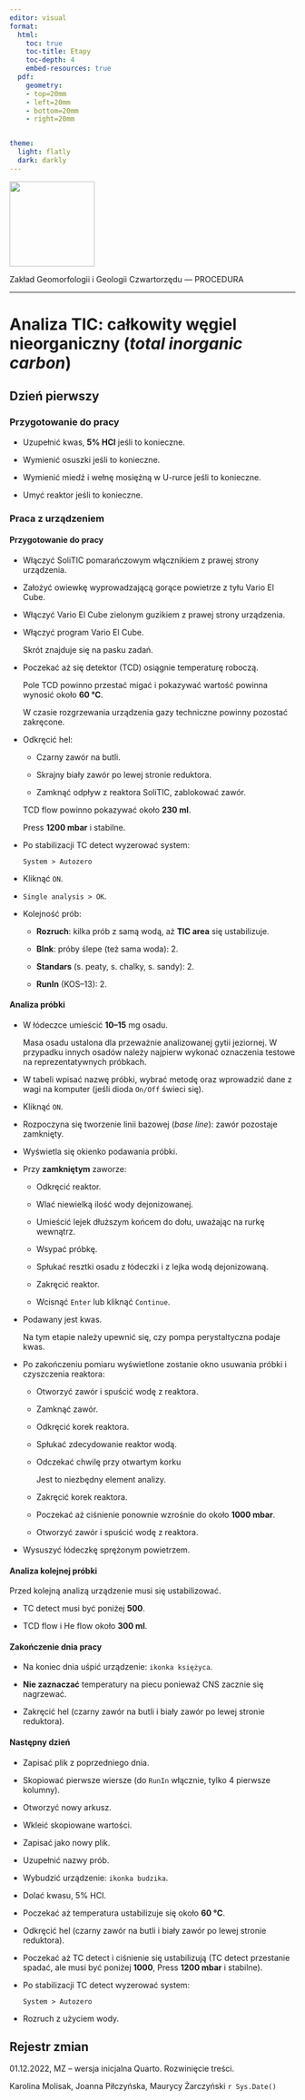 ```yaml
---
editor: visual
format:
  html:
    toc: true
    toc-title: Etapy
    toc-depth: 4
    embed-resources: true
  pdf:
    geometry: 
    - top=20mm
    - left=20mm
    - bottom=20mm
    - right=20mm


theme:
  light: flatly
  dark: darkly
---
```


[![](images/log-ug_pl.png){fig-alt="Logo: Uniwersytet Gdański" fig-align="left" width="150"}](https://geomorfologia.ug.edu.pl)

Zakład Geomorfologii i Geologii Czwartorzędu --- PROCEDURA

------------------------------------------------------------------------

# Analiza TIC: całkowity węgiel nieorganiczny (*total inorganic carbon*)

## Dzień pierwszy

### Przygotowanie do pracy

-   Uzupełnić kwas, **5% HCl** jeśli to konieczne.

-   Wymienić osuszki jeśli to konieczne.

-   Wymienić miedź i wełnę mosiężną w U-rurce jeśli to konieczne.

-   Umyć reaktor jeśli to konieczne.

### Praca z urządzeniem

#### Przygotowanie do pracy

-   Włączyć SoliTIC pomarańczowym włącznikiem z prawej strony urządzenia.

-   Założyć owiewkę wyprowadzającą gorące powietrze z tyłu Vario El Cube.

-   Włączyć Vario El Cube zielonym guzikiem z prawej strony urządzenia.

-   Włączyć program Vario El Cube.

    Skrót znajduje się na pasku zadań.

-   Poczekać aż się detektor (TCD) osiągnie temperaturę roboczą.

    Pole TCD powinno przestać migać i pokazywać wartość powinna wynosić około **60 °C**.

    | W czasie rozgrzewania urządzenia gazy techniczne powinny pozostać zakręcone.

-   Odkręcić hel:

    -   Czarny zawór na butli.

    -   Skrajny biały zawór po lewej stronie reduktora.

    -   Zamknąć odpływ z reaktora SoliTIC, zablokować zawór.

    TCD flow powinno pokazywać około **230 ml**.

    Press **1200 mbar** i stabilne.

-   Po stabilizacji TC detect wyzerować system:

    | `System > Autozero`

-   Kliknąć `ON`.

-   `Single analysis > OK`.

-   Kolejność prób:

    -   **Rozruch**: kilka prób z samą wodą, aż **TIC area** się ustabilizuje.

    -   **Blnk**: próby ślepe (też sama woda): 2.

    -   **Standars** (s. peaty, s. chalky, s. sandy): 2.

    -   **RunIn** (KOS--13): 2.

#### Analiza próbki

-   W łódeczce umieścić **10--15** mg osadu.

    | Masa osadu ustalona dla przeważnie analizowanej gytii jeziornej. W przypadku innych osadów należy najpierw wykonać oznaczenia testowe na reprezentatywnych próbkach.

-   W tabeli wpisać nazwę próbki, wybrać metodę oraz wprowadzić dane z wagi na komputer (jeśli dioda `On/Off` świeci się).

-   Kliknąć `ON`.

-   Rozpoczyna się tworzenie linii bazowej (*base line*): zawór pozostaje zamknięty.

-   Wyświetla się okienko podawania próbki.

-   Przy **zamkniętym** zaworze:

    -   Odkręcić reaktor.

    -   Wlać niewielką ilość wody dejonizowanej.

    -   Umieścić lejek dłuższym końcem do dołu, uważając na rurkę wewnątrz.

    -   Wsypać próbkę.

    -   Spłukać resztki osadu z łódeczki i z lejka wodą dejonizowaną.

    -   Zakręcić reaktor.

    -   Wcisnąć `Enter` lub kliknąć `Continue`.

-   Podawany jest kwas.

    Na tym etapie należy upewnić się, czy pompa perystaltyczna podaje kwas.

-   Po zakończeniu pomiaru wyświetlone zostanie okno usuwania próbki i czyszczenia reaktora:

    -   Otworzyć zawór i spuścić wodę z reaktora.

    -   Zamknąć zawór.

    -   Odkręcić korek reaktora.

    -   Spłukać zdecydowanie reaktor wodą.

    -   Odczekać chwilę przy otwartym korku

        Jest to niezbędny element analizy.

    -   Zakręcić korek reaktora.

    -   Poczekać aż ciśnienie ponownie wzrośnie do około **1000 mbar**.

    -   Otworzyć zawór i spuścić wodę z reaktora.

-   Wysuszyć łódeczkę sprężonym powietrzem.

#### Analiza kolejnej próbki

Przed kolejną analizą urządzenie musi się ustabilizować.

-   TC detect musi być poniżej **500**.

-   TCD flow i He flow około **300 ml**.

#### Zakończenie dnia pracy

-   Na koniec dnia uśpić urządzenie: `ikonka księżyca`.

-   **Nie zaznaczać** temperatury na piecu ponieważ CNS zacznie się nagrzewać.

-   Zakręcić hel (czarny zawór na butli i biały zawór po lewej stronie reduktora).

#### Następny dzień

-   Zapisać plik z poprzedniego dnia.

-   Skopiować pierwsze wiersze (do `RunIn` włącznie, tylko 4 pierwsze kolumny).

-   Otworzyć nowy arkusz.

-   Wkleić skopiowane wartości.

-   Zapisać jako nowy plik.

-   Uzupełnić nazwy prób.

-   Wybudzić urządzenie: `ikonka budzika`.

-   Dolać kwasu, 5% HCl.

-   Poczekać aż temperatura ustabilizuje się około **60 °C**.

-   Odkręcić hel (czarny zawór na butli i biały zawór po lewej stronie reduktora).

-   Poczekać aż TC detect i ciśnienie się ustabilizują (TC detect przestanie spadać, ale musi być poniżej **1000**, Press **1200 mbar** i stabilne).

-   Po stabilizacji TC detect wyzerować system:

    | `System > Autozero`

-   Rozruch z użyciem wody.

## Rejestr zmian

01.12.2022, MZ -- wersja inicjalna Quarto. Rozwinięcie treści.

Karolina Molisak, Joanna Piłczyńska, Maurycy Żarczyński `r Sys.Date()`
